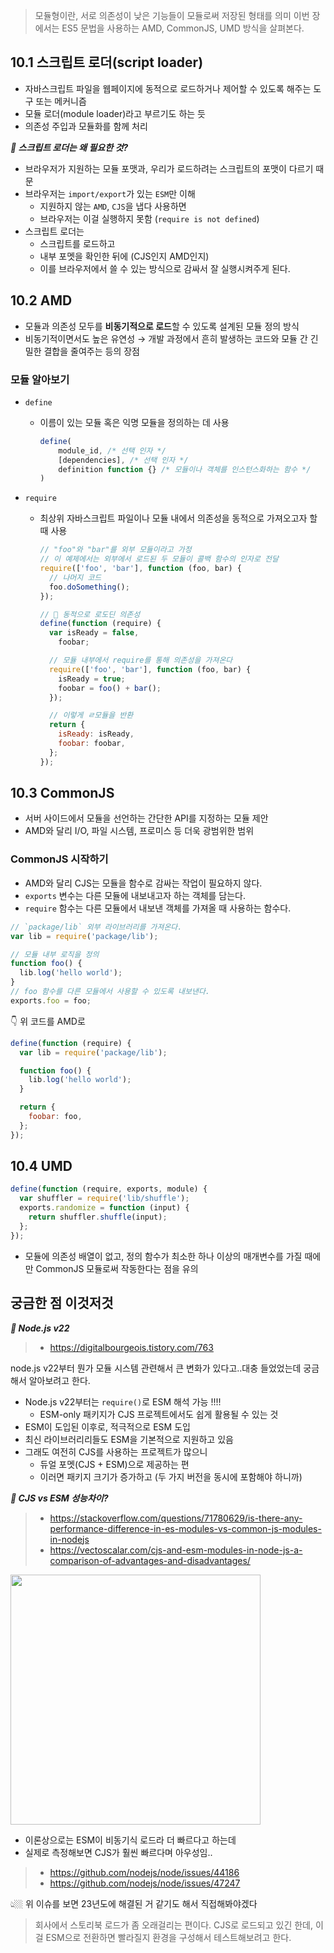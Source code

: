 > 모듈형이란, 서로 의존성이 낮은 기능들이 모듈로써 저장된 형태를 의미
> 이번 장에서는 ES5 문법을 사용하는 AMD, CommonJS, UMD 방식을 살펴본다.

## 10.1 스크립트 로더(script loader)

- 자바스크립트 파일을 웹페이지에 동적으로 로드하거나 제어할 수 있도록 해주는 도구 또는 메커니즘
- 모듈 로더(module loader)라고 부르기도 하는 듯
- 의존성 주입과 모듈화를 함께 처리

_**🤔 스크립트 로더는 왜 필요한 것?**_

- 브라우저가 지원하는 모듈 포맷과, 우리가 로드하려는 스크립트의 포맷이 다르기 때문
- 브라우저는 `import/export`가 있는 `ESM`만 이해
  - 지원하지 않는 `AMD`, `CJS`을 냅다 사용하면
  - 브라우저는 이걸 실행하지 못함 (`require is not defined`)
- 스크립트 로더는
  - 스크립트를 로드하고
  - 내부 포멧을 확인한 뒤에 (CJS인지 AMD인지)
  - 이를 브라우저에서 쓸 수 있는 방식으로 감싸서 잘 실행시켜주게 된다.

## 10.2 AMD

- 모듈과 의존성 모두를 **비동기적으로 로드**할 수 있도록 설계된 모듈 정의 방식
- 비동기적이면서도 높은 유연성 → 개발 과정에서 흔히 발생하는 코드와 모듈 간 긴밀한 결합을 줄여주는 등의 장점

### 모듈 알아보기

- `define`
  - 이름이 있는 모듈 혹은 익명 모듈을 정의하는 데 사용
    ```js
    define(
        module_id, /* 선택 인자 */
        [dependencies], /* 선택 인자 */
        definition function {} /* 모듈이나 객체를 인스턴스화하는 함수 */
    )
    ```
- `require`

  - 최상위 자바스크립트 파일이나 모듈 내에서 의존성을 동적으로 가져오고자 할 때 사용

    ```js
    // "foo"와 "bar"를 외부 모듈이라고 가정
    // 이 예제에서는 외부에서 로드된 두 모듈이 콜백 함수의 인자로 전달
    require(['foo', 'bar'], function (foo, bar) {
      // 나머지 코드
      foo.doSomething();
    });

    // 🔘 동적으로 로도딘 의존성
    define(function (require) {
      var isReady = false,
        foobar;

      // 모듈 내부에서 require를 통해 의존성을 가져온다
      require(['foo', 'bar'], function (foo, bar) {
        isReady = true;
        foobar = foo() + bar();
      });

      // 이렇게 ㄹ모듈을 반환
      return {
        isReady: isReady,
        foobar: foobar,
      };
    });
    ```

## 10.3 CommonJS

- 서버 사이드에서 모듈을 선언하는 간단한 API를 지정하는 모듈 제안
- AMD와 달리 I/O, 파일 시스템, 프로미스 등 더욱 광범위한 범위

### CommonJS 시작하기

- AMD와 달리 CJS는 모듈을 함수로 감싸는 작업이 필요하지 않다.
- `exports` 변수는 다른 모듈에 내보내고자 하는 객체를 담는다.
- `require` 함수는 다른 모듈에서 내보낸 객체를 가져올 때 사용하는 함수다.

```js
// `package/lib` 외부 라이브러리를 가져온다.
var lib = require('package/lib');

// 모듈 내부 로직을 정의
function foo() {
  lib.log('hello world');
}
// foo 함수를 다른 모듈에서 사용할 수 있도록 내보낸다.
exports.foo = foo;
```

👇 위 코드를 AMD로

```js
define(function (require) {
  var lib = require('package/lib');

  function foo() {
    lib.log('hello world');
  }

  return {
    foobar: foo,
  };
});
```

## 10.4 UMD

```js
define(function (require, exports, module) {
  var shuffler = require('lib/shuffle');
  exports.randomize = function (input) {
    return shuffler.shuffle(input);
  };
});
```

- 모듈에 의존성 배열이 없고, 정의 함수가 최소한 하나 이상의 매개변수를 가질 때에만 CommonJS 모듈로써 작동한다는 점을 유의

## 궁금한 점 이것저것

_**🤔 Node.js v22**_

> - https://digitalbourgeois.tistory.com/763

node.js v22부터 뭔가 모듈 시스템 관련해서 큰 변화가 있다고..대충 들었었는데 궁금해서 알아보려고 한다.

- Node.js v22부터는 `require()`로 ESM 해석 가능 !!!!
  - ESM-only 패키지가 CJS 프로젝트에서도 쉽게 활용될 수 있는 것
- ESM이 도입된 이후로, 적극적으로 ESM 도입
- 최신 라이브러리리들도 ESM을 기본적으로 지원하고 있음
- 그래도 여전히 CJS를 사용하는 프로젝트가 많으니
  - 듀얼 포멧(CJS + ESM)으로 제공하는 편
  - 이러면 패키지 크기가 증가하고 (두 가지 버전을 동시에 포함해야 하니까)

_**🤔 CJS vs ESM 성능차이?**_

> - https://stackoverflow.com/questions/71780629/is-there-any-performance-difference-in-es-modules-vs-common-js-modules-in-nodejs
> - https://vectoscalar.com/cjs-and-esm-modules-in-node-js-a-comparison-of-advantages-and-disadvantages/

<img src="https://github.com/user-attachments/assets/c7374982-92b7-43cf-a141-2107832e89ec" width="400" />

- 이론상으로는 ESM이 비동기식 로드라 더 빠르다고 하는데
- 실제로 측정해보면 CJS가 훨씬 빠르다며 아우성임..

> - https://github.com/nodejs/node/issues/44186
> - https://github.com/nodejs/node/issues/47247

👆🏼 위 이슈를 보면 23년도에 해결된 거 같기도 해서 직접해봐야겠다

> 회사에서 스토리북 로드가 좀 오래걸리는 편이다. CJS로 로드되고 있긴 한데, 이걸 ESM으로 전환하면 빨라질지 환경을 구성해서 테스트해보려고 한다.
